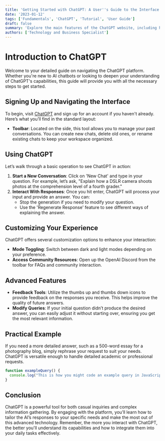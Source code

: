 ```yaml
---
title: 'Getting Started with ChatGPT: A User''s Guide to the Interface and Features'
date: '2023-01-12'
tags: ['Fundamentals', 'ChatGPT', 'Tutorial', 'User Guide']
draft: false
summary: 'Explore the main features of the ChatGPT website, including how to manage conversations, utilize various settings, and enhance your experience with practical examples.'
authors: ['Technology and Business Specialist']
---
```


# Introduction to ChatGPT

Welcome to your detailed guide on navigating the ChatGPT platform. Whether you're new to AI chatbots or looking to deepen your understanding of ChatGPT's capabilities, this guide will provide you with all the necessary steps to get started.

## Signing Up and Navigating the Interface

To begin, visit [ChatGPT](https://chat.openai.com/chat) and sign up for an account if you haven't already. Here’s what you’ll find in the standard layout:

- **Toolbar**: Located on the side, this tool allows you to manage your past conversations. You can create new chats, delete old ones, or rename existing chats to keep your workspace organized.

## Using ChatGPT

Let’s walk through a basic operation to see ChatGPT in action:

1. **Start a New Conversation**: Click on 'New Chat' and type in your question. For example, let’s ask, "Explain how a DSLR camera shoots photos at the comprehension level of a fourth grader."
2. **Interact With Responses**: Once you hit enter, ChatGPT will process your input and provide an answer. You can:
   - Stop the generation if you need to modify your question.
   - Use the 'Regenerate Response' feature to see different ways of explaining the answer.

## Customizing Your Experience

ChatGPT offers several customization options to enhance your interaction:

- **Mode Toggling**: Switch between dark and light modes depending on your preference.
- **Access Community Resources**: Open up the OpenAI Discord from the toolbar for FAQs and community interaction.

## Advanced Features

- **Feedback Tools**: Utilize the thumbs up and thumbs down icons to provide feedback on the responses you receive. This helps improve the quality of future answers.
- **Modify Queries**: If your initial question didn’t produce the desired answer, you can easily adjust it without starting over, ensuring you get the most relevant information.

## Practical Example

If you need a more detailed answer, such as a 500-word essay for a photography blog, simply rephrase your request to suit your needs. ChatGPT is versatile enough to handle detailed academic or professional requests.

```js
function exampleQuery() {
  console.log("This is how you might code an example query in JavaScript for educational purposes.");
}
```

## Conclusion
ChatGPT is a powerful tool for both casual inquiries and complex information gathering. By engaging with the platform, you’ll learn how to tailor the AI’s responses to your specific needs and make the most out of this advanced technology. Remember, the more you interact with ChatGPT, the better you'll understand its capabilities and how to integrate them into your daily tasks effectively.
